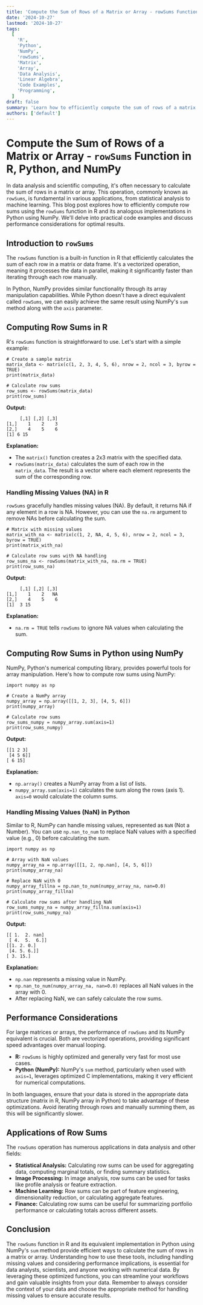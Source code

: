 ```yaml
---
title: 'Compute the Sum of Rows of a Matrix or Array - rowSums Function in R, Python, and NumPy'
date: '2024-10-27'
lastmod: '2024-10-27'
tags:
  [
    'R',
    'Python',
    'NumPy',
    'rowSums',
    'Matrix',
    'Array',
    'Data Analysis',
    'Linear Algebra',
    'Code Examples',
    'Programming',
  ]
draft: false
summary: 'Learn how to efficiently compute the sum of rows of a matrix or array using the rowSums function in R and equivalent implementations in Python using NumPy. This comprehensive guide provides clear explanations, practical code examples, and performance considerations for data analysis and linear algebra tasks.'
authors: ['default']
---
```


# Compute the Sum of Rows of a Matrix or Array - `rowSums` Function in R, Python, and NumPy

In data analysis and scientific computing, it's often necessary to calculate the sum of rows in a matrix or array. This operation, commonly known as `rowSums`, is fundamental in various applications, from statistical analysis to machine learning. This blog post explores how to efficiently compute row sums using the `rowSums` function in R and its analogous implementations in Python using NumPy. We'll delve into practical code examples and discuss performance considerations for optimal results.

## Introduction to `rowSums`

The `rowSums` function is a built-in function in R that efficiently calculates the sum of each row in a matrix or data frame. It's a vectorized operation, meaning it processes the data in parallel, making it significantly faster than iterating through each row manually.

In Python, NumPy provides similar functionality through its array manipulation capabilities. While Python doesn't have a direct equivalent called `rowSums`, we can easily achieve the same result using NumPy's `sum` method along with the `axis` parameter.

## Computing Row Sums in R

R's `rowSums` function is straightforward to use. Let's start with a simple example:

```plaintext
# Create a sample matrix
matrix_data <- matrix(c(1, 2, 3, 4, 5, 6), nrow = 2, ncol = 3, byrow = TRUE)
print(matrix_data)

# Calculate row sums
row_sums <- rowSums(matrix_data)
print(row_sums)
```

**Output:**

```
     [,1] [,2] [,3]
[1,]    1    2    3
[2,]    4    5    6
[1] 6 15
```

**Explanation:**

- The `matrix()` function creates a 2x3 matrix with the specified data.
- `rowSums(matrix_data)` calculates the sum of each row in the `matrix_data`. The result is a vector where each element represents the sum of the corresponding row.

### Handling Missing Values (NA) in R

`rowSums` gracefully handles missing values (NA). By default, it returns NA if any element in a row is NA. However, you can use the `na.rm` argument to remove NAs before calculating the sum.

```plaintext
# Matrix with missing values
matrix_with_na <- matrix(c(1, 2, NA, 4, 5, 6), nrow = 2, ncol = 3, byrow = TRUE)
print(matrix_with_na)

# Calculate row sums with NA handling
row_sums_na <- rowSums(matrix_with_na, na.rm = TRUE)
print(row_sums_na)
```

**Output:**

```
     [,1] [,2] [,3]
[1,]    1    2   NA
[2,]    4    5    6
[1]  3 15
```

**Explanation:**

- `na.rm = TRUE` tells `rowSums` to ignore NA values when calculating the sum.

## Computing Row Sums in Python using NumPy

NumPy, Python's numerical computing library, provides powerful tools for array manipulation. Here's how to compute row sums using NumPy:

```plaintext
import numpy as np

# Create a NumPy array
numpy_array = np.array([[1, 2, 3], [4, 5, 6]])
print(numpy_array)

# Calculate row sums
row_sums_numpy = numpy_array.sum(axis=1)
print(row_sums_numpy)
```

**Output:**

```
[[1 2 3]
 [4 5 6]]
[ 6 15]
```

**Explanation:**

- `np.array()` creates a NumPy array from a list of lists.
- `numpy_array.sum(axis=1)` calculates the sum along the rows (axis 1). `axis=0` would calculate the column sums.

### Handling Missing Values (NaN) in Python

Similar to R, NumPy can handle missing values, represented as `NaN` (Not a Number). You can use `np.nan_to_num` to replace NaN values with a specified value (e.g., 0) before calculating the sum.

```plaintext
import numpy as np

# Array with NaN values
numpy_array_na = np.array([[1, 2, np.nan], [4, 5, 6]])
print(numpy_array_na)

# Replace NaN with 0
numpy_array_fillna = np.nan_to_num(numpy_array_na, nan=0.0)
print(numpy_array_fillna)

# Calculate row sums after handling NaN
row_sums_numpy_na = numpy_array_fillna.sum(axis=1)
print(row_sums_numpy_na)
```

**Output:**

```
[[ 1.  2. nan]
 [ 4.  5.  6.]]
[[1. 2. 0.]
 [4. 5. 6.]]
[ 3. 15.]
```

**Explanation:**

- `np.nan` represents a missing value in NumPy.
- `np.nan_to_num(numpy_array_na, nan=0.0)` replaces all NaN values in the array with 0.
- After replacing NaN, we can safely calculate the row sums.

## Performance Considerations

For large matrices or arrays, the performance of `rowSums` and its NumPy equivalent is crucial. Both are vectorized operations, providing significant speed advantages over manual looping.

- **R:** `rowSums` is highly optimized and generally very fast for most use cases.
- **Python (NumPy):** NumPy's `sum` method, particularly when used with `axis=1`, leverages optimized C implementations, making it very efficient for numerical computations.

In both languages, ensure that your data is stored in the appropriate data structure (matrix in R, NumPy array in Python) to take advantage of these optimizations. Avoid iterating through rows and manually summing them, as this will be significantly slower.

## Applications of Row Sums

The `rowSums` operation has numerous applications in data analysis and other fields:

- **Statistical Analysis:** Calculating row sums can be used for aggregating data, computing marginal totals, or finding summary statistics.
- **Image Processing:** In image analysis, row sums can be used for tasks like profile analysis or feature extraction.
- **Machine Learning:** Row sums can be part of feature engineering, dimensionality reduction, or calculating aggregate features.
- **Finance:** Calculating row sums can be useful for summarizing portfolio performance or calculating totals across different assets.

## Conclusion

The `rowSums` function in R and its equivalent implementation in Python using NumPy's `sum` method provide efficient ways to calculate the sum of rows in a matrix or array. Understanding how to use these tools, including handling missing values and considering performance implications, is essential for data analysts, scientists, and anyone working with numerical data. By leveraging these optimized functions, you can streamline your workflows and gain valuable insights from your data. Remember to always consider the context of your data and choose the appropriate method for handling missing values to ensure accurate results.
